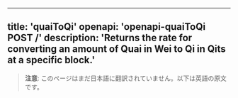 <!-- AUTO-GENERATED-CONTENT:START (ENGLISH-COPY) -->
---
title: 'quaiToQi'
openapi: 'openapi-quaiToQi POST /'
description: 'Returns the rate for converting an amount of Quai in Wei to Qi in Qits at a specific block.'
---

> **注意**: このページはまだ日本語に翻訳されていません。以下は英語の原文です。
